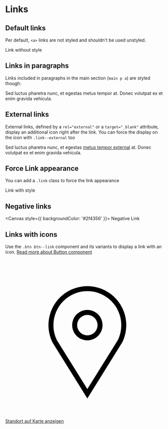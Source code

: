 
<Meta
  title="Components/Links"
/>

# Links

## Default links

Per default, `<a>` links are not styled and shouldn't be used unstyled.

<Canvas>
<div>
  <a>Link</a> without style
</div>
</Canvas>

## Links in paragraphs

Links included in paragraphs in the main section (`main p a`) are styled though:
<Canvas>
<main>
  <p>Sed luctus pharetra nunc, et egestas <a>metus tempor</a> at. Donec volutpat ex et enim gravida vehicula.</p>
  </main>
</Canvas>

## External links

External links, defined by a `rel="external"` or a `target="_blank"` attribute, display an additional icon right after the link. You can force the display on the icon with `.link--external` too
<Canvas>
<main>
<p>Sed luctus pharetra nunc, et egestas <a href="http://admin.ch" target="_blank" rel="external">metus tempor external</a> at. Donec volutpat ex et enim gravida vehicula.</p>
</main>
</Canvas>

## Force Link appearance

You can add a `.link` class to force the link appearance

<Canvas>
<div>
  <a class="link">Link</a> with style
</div>
</Canvas>

## Negative links

<Canvas style={{ backgroundColor: '#2f4356' }}>
  <a class="link link--negative">Negative Link</a>
</Canvas>

## Links with icons

Use the `.btn btn--link` component and its variants to display a link with an icon. 
<a href="?path=/docs/components-button--example#button-links">Read more about Button component</a>

<Canvas>
<a href="#" class="btn btn--link">
  <svg viewBox="0 0 24 24" class="btn__icon">
    <path d="m12.3916 20.99951-5.25976-8.42578a5.87365 5.87365 0 1 1 10.53857-.0332zm0-16.167a5.1305 5.1305 0 0 0 -5.125 5.125 5.07366 5.07366 0 0 0 .52 2.25293l4.605 7.373 4.624-7.40625a5.07217 5.07217 0 0 0 .501-2.21972 5.1305 5.1305 0 0 0 -5.125-5.12495zm0 7.418a2.292 2.292 0 1 1 2.292-2.292 2.29476 2.29476 0 0 1 -2.292 2.29198zm0-3.834a1.542 1.542 0 1 0 1.542 1.542 1.54363 1.54363 0 0 0 -1.542-1.54201z" />
  </svg>
  <span class="btn__text">
    Standort auf Karte anzeigen
  </span>
</a>
</Canvas>
